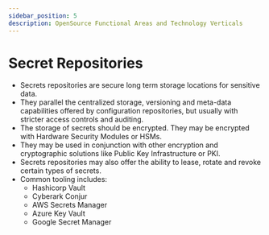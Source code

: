 ```yaml
---
sidebar_position: 5
description: OpenSource Functional Areas and Technology Verticals
---
```


# Secret Repositories

- Secrets repositories are secure long term storage locations for sensitive data. 
- They parallel the centralized storage, versioning and meta-data capabilities offered by configuration repositories, but usually with stricter access controls and auditing.
- The storage of secrets should be encrypted. They may be encrypted with Hardware Security Modules or HSMs.
- They may be used in conjunction with other encryption and cryptographic solutions like Public Key Infrastructure or PKI.
- Secrets repositories may also offer the ability to lease, rotate and revoke certain types of secrets.
- Common tooling includes:
  - Hashicorp Vault
  - Cyberark Conjur
  - AWS Secrets Manager
  - Azure Key Vault
  - Google Secret Manager

